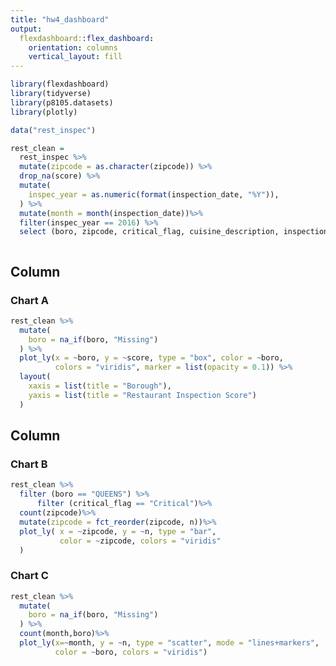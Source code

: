 ```yaml
---
title: "hw4_dashboard"
output: 
  flexdashboard::flex_dashboard:
    orientation: columns
    vertical_layout: fill
---
```


```r
library(flexdashboard)
library(tidyverse)
library(p8105.datasets)
library(plotly)
```

```r
data("rest_inspec")

rest_clean =
  rest_inspec %>%
  mutate(zipcode = as.character(zipcode)) %>%
  drop_na(score) %>%
  mutate(
    inspec_year = as.numeric(format(inspection_date, "%Y")),
  ) %>%
  mutate(month = month(inspection_date))%>%
  filter(inspec_year == 2016) %>%
  select (boro, zipcode, critical_flag, cuisine_description, inspection_date, inspec_year, month, score)
```

```r

```


Column {data-width=650}
-----------------------------------------------------------------------

### Chart A

```r
rest_clean %>%
  mutate(
    boro = na_if(boro, "Missing") 
  ) %>%
  plot_ly(x = ~boro, y = ~score, type = "box", color = ~boro, 
          colors = "viridis", marker = list(opacity = 0.1)) %>%
  layout(
    xaxis = list(title = "Borough"),
    yaxis = list(title = "Restaurant Inspection Score")
  )
```

Column {data-width=350}
-----------------------------------------------------------------------

### Chart B

```r
rest_clean %>%
  filter (boro == "QUEENS") %>%
      filter (critical_flag == "Critical")%>%
  count(zipcode)%>%
  mutate(zipcode = fct_reorder(zipcode, n))%>%
  plot_ly( x = ~zipcode, y = ~n, type = "bar", 
           color = ~zipcode, colors = "viridis"
  )
```

### Chart C

```r
rest_clean %>%
  mutate(
    boro = na_if(boro, "Missing") 
  ) %>%
  count(month,boro)%>%
  plot_ly(x=~month, y = ~n, type = "scatter", mode = "lines+markers",
          color = ~boro, colors = "viridis")
```

